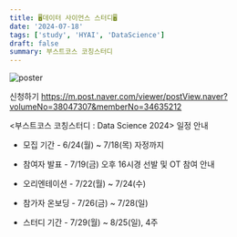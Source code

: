 ```yaml
---
title: 🖥️데이터 사이언스 스터디🖥️
date: '2024-07-18'
tags: ['study', 'HYAI', 'DataScience']
draft: false
summary: 부스트코스 코칭스터디
---
```

<img src="/static/images/0.png" className="w-auto h-auto" alt="poster" />

신청하기
https://m.post.naver.com/viewer/postView.naver?volumeNo=38047307&memberNo=34635212

<부스트코스 코칭스터디 : Data Science 2024>
일정 안내
- 모집 기간 -
6/24(월) ~ 7/18(목) 자정까지

- 참여자 발표 -
7/19(금) 오후 16시경
선발 및 OT 참여 안내

- 오리엔테이션 -
7/22(월) ~ 7/24(수)

- 참가자 온보딩 -
7/26(금) ~ 7/28(일)

- 스터디 기간 -
7/29(월) ~ 8/25(일), 4주